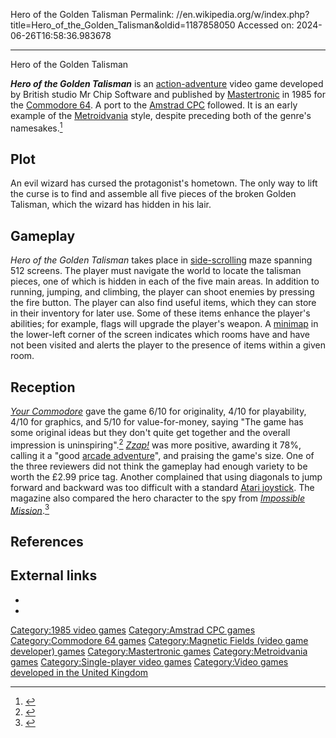 Hero of the Golden Talisman
Permalink: //en.wikipedia.org/w/index.php?title=Hero_of_the_Golden_Talisman&oldid=1187858050
Accessed on: 2024-06-26T16:58:36.983678



------
Hero of the Golden Talisman
{{Short description|1985 action-adventure video game}}
{{italic title}}
{{Infobox video game
|title = Hero of the Golden Talisman
|image = Hero of the Golden Talisman cover.jpg
|developer = Mr Chip Software
|publisher = [[Mastertronic]]
|designer = Shaun Southern
|released = {{vgrelease|EU|1985}}
|genre = [[Action-adventure game|Action-adventure]]
|modes = [[Single-player video game|Single-player]]
|platforms = [[Commodore 64]], [[Amstrad CPC]]
}}

'''''Hero of the Golden Talisman''''' is an [[action-adventure game|action-adventure]] video game developed by British studio Mr Chip Software and published by [[Mastertronic]] in 1985 for the [[Commodore 64]]. A port to the [[Amstrad CPC]] followed. It is an early example of the [[Metroidvania]] style, despite preceding both of the genre's namesakes.<ref name="Szczepaniak 148–53">{{cite news|last=Szczepaniak |first=John |title=Backtracking: The History of Metroidvania|work=[[GamesTM]]|issue=116|publisher=[[Imagine Publishing]]|pages=148–53}}</ref>

==Plot==

An evil wizard has cursed the protagonist's hometown. The only way to lift the curse is to find and assemble all five pieces of the broken Golden Talisman, which the wizard has hidden in his lair.

==Gameplay==

''Hero of the Golden Talisman'' takes place in [[side-scrolling]] maze spanning 512 screens. The player must navigate the world to locate the talisman pieces, one of which is hidden in each of the five main areas. In addition to running, jumping, and climbing, the player can shoot enemies by pressing the fire button. The player can also find useful items, which they can store in their inventory for later use. Some of these items enhance the player's abilities; for example, flags will upgrade the player's weapon. A [[minimap]] in the lower-left corner of the screen indicates which rooms have and have not been visited  and  alerts the player to the presence of items within a given room.

==Reception==

''[[Your Commodore]]'' gave the game 6/10 for originality, 4/10 for playability, 4/10 for graphics, and 5/10 for value-for-money, saying "The game has some original ideas but they don't quite get together and the overall impression is uninspiring".<ref>{{cite journal | last=J.L.|title=Hero of the Golden Talisman|journal=[[Your Commodore]]|issue=5|date=Feb 1986|volume=2|publisher=[[Argus Specialist Publications]]|pages=47}}</ref> ''[[Zzap!64|Zzap!]]'' was more positive, awarding it 78%, calling it a "good [[arcade adventure]]", and praising the game's size. One of the three reviewers did not think the gameplay had enough variety to be worth the £2.99 price tag. Another complained that using diagonals to jump forward and backward was too difficult with a standard [[Atari CX40 joystick|Atari joystick]]. The magazine also compared the hero character to the spy from ''[[Impossible Mission]]''.<ref>{{cite news|author1=C.P.|author2=J.L.|author3=J.R.|title=Hero of the Golden Talisman|work=[[Zzap!64|Zzap!]]|issue=9|publisher=[[Newsfield Publications Ltd]]|pages=33–34}}</ref>

==References==
{{Reflist}}

==External links==
*{{Lemon64 game|id=1188}}
*{{WoS game|id=0011753}}

[[Category:1985 video games]]
[[Category:Amstrad CPC games]]
[[Category:Commodore 64 games]]
[[Category:Magnetic Fields (video game developer) games]]
[[Category:Mastertronic games]]
[[Category:Metroidvania games]]
[[Category:Single-player video games]]
[[Category:Video games developed in the United Kingdom]]